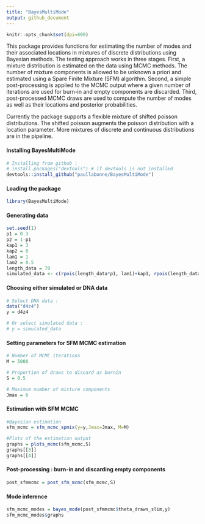 ```yaml
---
title: "BayesMultiMode"
output: github_document
---
```


```r
knitr::opts_chunk$set(dpi=600)
```

This package provides functions for estimating the number of modes and their associated locations in mixtures of discrete distributions using Bayesian methods. The testing approach works in three stages. First, a mixture distribution is estimated on the data using MCMC methods. The number of mixture components is allowed to be unknown a priori and estimated using a Spare Finite Mixture (SFM) algorithm. Second, a simple post-processing is applied to the MCMC output where a given number of iterations are used for burn-in and empty components are discarded. Third, post-processed MCMC draws are used to compute the number of modes as well as their locations and posterior probabilities. 

Currently the package supports a flexible mixture of shifted poisson distributions. The shifted poisson augments the poisson distribution with a location parameter. More mixtures of discrete and continuous distributions are in the pipeline.

#### Installing BayesMultiMode
```r
# Installing from github :
# install.packages("devtools") # if devtools is not installed 
devtools::install_github("paullabonne/BayesMultiMode")
```

#### Loading the package
```r
library(BayesMultiMode)
```

#### Generating data
```r
set.seed(1)
p1 = 0.3
p2 = 1-p1
kap1 = 3
kap2 = 0
lam1 = 1
lam2 = 0.5
length_data = 70
simulated_data <- c(rpois(length_data*p1, lam1)+kap1, rpois(length_data*p2, lam2)+kap2)
```

#### Choosing either simulated or DNA data
```r
# Select DNA data :
data("d4z4")
y = d4z4

# Or select simulated data :
# y = simulated_data
```

#### Setting parameters for SFM MCMC estimation
```r
# Number of MCMC iterations 
M = 5000 

# Proportion of draws to discard as burnin
S = 0.5 

# Maximum number of mixture components 
Jmax = 6
```

#### Estimation with SFM MCMC
```r
#Bayesian estimation
sfm_mcmc = sfm_mcmc_spmix(y=y,Jmax=Jmax, M=M)

#Plots of the estimation output
graphs = plots_mcmc(sfm_mcmc,S)
graphs[[3]]
graphs[[4]]
```

#### Post-processing : burn-in and discarding empty components
```r
post_sfmmcmc = post_sfm_mcmc(sfm_mcmc,S)
```

#### Mode inference
```r
sfm_mcmc_modes = bayes_mode(post_sfmmcmc$theta_draws_slim,y)
sfm_mcmc_modes$graphs
```
